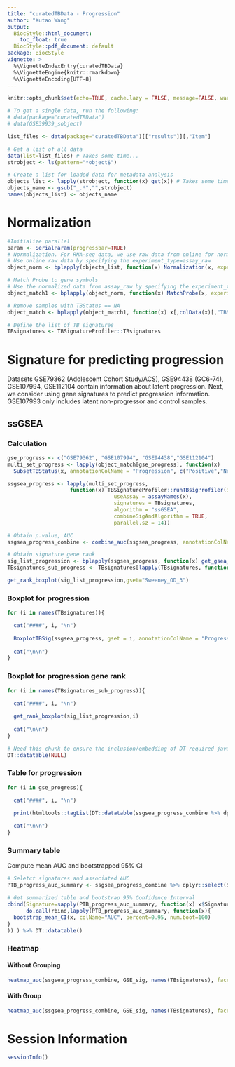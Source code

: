 ```yaml
---
title: "curatedTBData - Progression"
author: "Xutao Wang"
output:
  BiocStyle::html_document:
    toc_float: true
  BiocStyle::pdf_document: default
package: BiocStyle
vignette: >
  %\VignetteIndexEntry{curatedTBData}
  %\VignetteEngine{knitr::rmarkdown}
  %\VignetteEncoding{UTF-8}
---
```


```r
knitr::opts_chunk$set(echo=TRUE, cache.lazy = FALSE, message=FALSE, warning=FALSE)
```

```r
# To get a single data, run the following:
# data(package="curatedTBData")
# data(GSE39939_sobject)

list_files <- data(package="curatedTBData")[["results"]][,"Item"]

# Get a list of all data
data(list=list_files) # Takes some time...
strobject <- ls(pattern="*object$")

# Create a list for loaded data for metadata analysis
objects_list <- lapply(strobject, function(x) get(x)) # Takes some time...
objects_name <- gsub("_.*","",strobject)
names(objects_list) <- objects_name

```

# Normalization
```r
#Initialize parallel
param <- SerialParam(progressbar=TRUE)
# Normalization. For RNA-seq data, we use raw data from online for normalization (Not the self-processed data)
# Use online raw data by specifying the experiment_type=assay_raw
object_norm <- bplapply(objects_list, function(x) Normalization(x, experiment_type = "assay_raw"),BPPARAM = param) 

# Match Probe to gene symbols
# Use the normalized data from assay_raw by specifying the experiment_type=assay_raw_norm
object_match1 <- bplapply(object_norm, function(x) MatchProbe(x, experiment_type = "assay_raw_norm"),BPPARAM = param)

# Remove samples with TBStatus == NA
object_match <- bplapply(object_match1, function(x) x[,colData(x)[,"TBStatus"]!= "NA"],BPPARAM = param)

# Define the list of TB signatures
TBsignatures <- TBSignatureProfiler::TBsignatures
```

# Signature for predicting progression

Datasets GSE79362 (Adolescent Cohort Study/ACS), GSE94438 (GC6-74), GSE107994, GSE112104 contain information about latent progression. Next, we consider using gene signatures to predict progression information. GSE107993 only includes latent non-progressor and control samples.

## ssGSEA{.tabset}

### Calculation

```r
gse_progress <- c("GSE79362", "GSE107994", "GSE94438","GSE112104")
multi_set_progress <- lapply(object_match[gse_progress], function(x)
  SubsetTBStatus(x, annotationColName = "Progression", c("Positive","Negative"), experiment_type = "assay_reduce")) %>% plyr::compact()

ssgsea_progress <- lapply(multi_set_progress,
                    function(x) TBSignatureProfiler::runTBsigProfiler(input = x,
                                  useAssay = assayNames(x),
                                  signatures = TBsignatures, 
                                  algorithm = "ssGSEA",
                                  combineSigAndAlgorithm = TRUE,
                                  parallel.sz = 14))

# Obtain p.value, AUC
ssgsea_progress_combine <- combine_auc(ssgsea_progress, annotationColName = "Progression", signatureColNames = names(TBsignatures), num.boot=50)

# Obtain signature gene rank
sig_list_progression <- bplapply(ssgsea_progress, function(x) get_gsea_rank(x, TBsignatures, annotationColName = "Progression"),BPPARAM=param)
TBsignatures_sub_progress <- TBsignatures[lapply(TBsignatures, function(x) length(x)<=29) %>% unlist]

get_rank_boxplot(sig_list_progression,gset="Sweeney_OD_3")
```

### Boxplot for progression{.tabset}

```r
for (i in names(TBsignatures)){

  cat("####", i, "\n")
  
  BoxplotTBSig(ssgsea_progress, gset = i, annotationColName = "Progression")
  
  cat("\n\n")
}
```

### Boxplot for progression gene rank{.tabset}
```r
for (i in names(TBsignatures_sub_progress)){

  cat("####", i, "\n")
  
  get_rank_boxplot(sig_list_progression,i)
  
  cat("\n\n")
}
```


```r
# Need this chunk to ensure the inclusion/embedding of DT required javascript to work 
DT::datatable(NULL)
```

### Table for progression{.tabset}

```r
for (i in gse_progress){

  cat("####", i, "\n")
  
  print(htmltools::tagList(DT::datatable(ssgsea_progress_combine %>% dplyr::filter(GSE == i) %>% dplyr::select(-GSE))))

  cat("\n\n")
}
```

### Summary table
Compute mean AUC and bootstrapped 95% CI
```r
# Seletct signatures and associated AUC
PTB_progress_auc_summary <- ssgsea_progress_combine %>% dplyr::select(Signature, AUC) %>% dplyr::group_split(Signature)

# Get summarized table and bootstrap 95% Confidence Interval
cbind(Signature=sapply(PTB_progress_auc_summary, function(x) x$Signature[1]),
      do.call(rbind,lapply(PTB_progress_auc_summary, function(x){
  bootstrap_mean_CI(x, colName="AUC", percent=0.95, num.boot=100)
}
)) ) %>% DT::datatable()

```

### Heatmap{.tabset}

#### Without Grouping

```r
heatmap_auc(ssgsea_progress_combine, GSE_sig, names(TBsignatures), facet = FALSE) + xlab("Datasets") + theme(axis.title.x = element_text(angle=45,vjust=1.3,hjust=-0.2,size=12,face="bold")) + ggtitle("Heatmap of AUC for predicting TB progression")
```

#### With Group

```r
heatmap_auc(ssgsea_progress_combine, GSE_sig, names(TBsignatures), facet = TRUE) + ggtitle("Heatmap of AUC for predicting TB progression") + xlab("Datasets") + theme(axis.title.x = element_text(angle=45,vjust=1.3,hjust=-0.2,size=12,face="bold")) + xlab("Datasets")

```

# Session Information

```r
sessionInfo()
```

